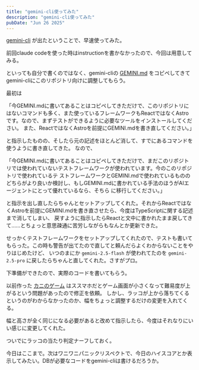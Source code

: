 ```yaml
---
title: "gemini-cli使ってみた"
description: "gemini-cli使ってみた"
pubDate: "Jun 26 2025"
---
```



[gemini-cli](https://github.com/google-gemini/gemini-cli) が出たということで、早速使ってみた。

前回claude codeを使った時はinstructionを書かなかったので、今回は用意してみる。

といっても自分で書くのではなく、gemini-cliの [GEMINI.md](https://github.com/google-gemini/gemini-cli/blob/main/GEMINI.md)
をコピペしてきてgemini-cliにこのリポジトリ向けに調整してもらう。

最初は

「今GEMINI.mdに書いてあることはコピペしてきただけで、このリポジトリにはないコマンドも多く、また使っているフレームワークもReactではなくAstroです。なので、まずテストができるように必要なツールをインストールしてください。
また、ReactではなくAstroを前提にGEMINI.mdを書き直してください。」

と指示したものの、そしたら元の記述をほとんど消して、すでにあるコマンドを使うように書き直してきた。
なので、

「今GEMINI.mdに書いてあることはコピペしてきただけで、まだこのリポジトリでは使われていないテストフレームワークが使われています。今のこのリポジトリで使われているテ
ストフレームワークとGEMINI.mdで使われているもののどちらがより良いか検討し、もしGEMINI.mdに書かれている手法のほうがAIエージェントにとって優れているなら、そちら
に移行してください。」

と指示を出し直したらちゃんとセットアップしてくれた。それからReactではなくAstroを前提にGEMINI.mdを書き直させたら、今度はTypeScriptに関する記述まで消してしまい、
戻すように指示したらReactと文中に書かれたまま戻してきて……とちょっと意思疎通に苦労しながらもなんとか更新できた。

せっかくテストフレームワークをセットアップしてくれたので、テストも書いてもらった。この時も警告が出てたので直してと頼んだらよくわからないことをやりはじめたけど、
いつのまにか `gemini-2.5-flash` が使われてたのを `gemini-2.5-pro` に戻したらちゃんと直してくれた。さすがプロ。

下準備ができたので、実際のコードを書いてもらう。

以前作った [カニのゲーム](/kani) はススマホだとゲーム画面が小さくなって難易度が上がるという問題があったので修正を依頼。
しかし、ラッコが上から落ちてくるというのがわからなかったのか、幅をちょっと調整するだけの変更を入れてくる。


<BlogPostImage src={geminiCliImage} alt="gemini-cliの実行画面" />

幅と高さが全く同じになる必要があると改めて指示したら、今度はそれなりにいい感じに変更してくれた。

ついでにラッコの当たり判定ナーフしておく。


<BlogPostImage src={otterSizeImage} alt="ラッコの当たり判定を小さくした" />

今日はここまで。次はワニワニパニックリスペクトで、今日のハイスコアとか表示してみたい。DBが必要なコードをgemini-cliは書けるだろうか。
